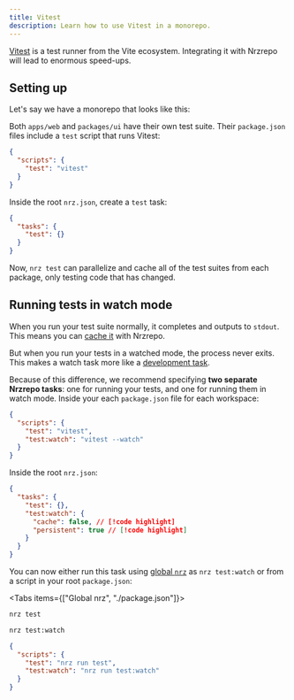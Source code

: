 ```yaml
---
title: Vitest
description: Learn how to use Vitest in a monorepo.
---
```



[Vitest](https://vitest.dev/) is a test runner from the Vite ecosystem. Integrating it with Nrzrepo will lead to enormous speed-ups.

<CreateNrzCallout />

## Setting up

Let's say we have a monorepo that looks like this:

<Files>
  <Folder name="apps" defaultOpen>
    <Folder name="web" defaultOpen>
      <File name="package.json" />
    </Folder>
  </Folder>
  <Folder name="packages" defaultOpen>
    <Folder name="ui" defaultOpen>
      <File name="package.json" />
    </Folder>
  </Folder>
</Files>

Both `apps/web` and `packages/ui` have their own test suite. Their `package.json` files include a `test` script that runs Vitest:

```json title="./apps/web/package.json"
{
  "scripts": {
    "test": "vitest"
  }
}
```

Inside the root `nrz.json`, create a `test` task:

```json title="./nrz.json"
{
  "tasks": {
    "test": {}
  }
}
```

Now, `nrz test` can parallelize and cache all of the test suites from each package, only testing code that has changed.

## Running tests in watch mode

When you run your test suite normally, it completes and outputs to `stdout`. This means you can [cache it](/repo/docs/crafting-your-repository/caching) with Nrzrepo.

But when you run your tests in a watched mode, the process never exits. This makes a watch task more like a [development task](/repo/docs/crafting-your-repository/developing-applications).

Because of this difference, we recommend specifying **two separate Nrzrepo tasks**: one for running your tests, and one for running them in watch mode. Inside your each `package.json` file for each workspace:

```json title="./apps/web/package.json"
{
  "scripts": {
    "test": "vitest",
    "test:watch": "vitest --watch"
  }
}
```

Inside the root `nrz.json`:

```json title="./nrz.json"
{
  "tasks": {
    "test": {},
    "test:watch": {
      "cache": false, // [!code highlight]
      "persistent": true // [!code highlight]
    }
  }
}
```

You can now either run this task using [global `nrz`](/repo/docs/getting-started/installation#global-installation) as `nrz test:watch` or from a script in your root `package.json`:

<Tabs items={["Global nrz", "./package.json"]}>
<Tab value="Global nrz">

```bash title="Terminal"
nrz test
```

```bash title="Terminal"
nrz test:watch
```

</Tab>

<Tab value="./package.json">

```json title="./package.json"
{
  "scripts": {
    "test": "nrz run test",
    "test:watch": "nrz run test:watch"
  }
}
```

</Tab>

</Tabs>
